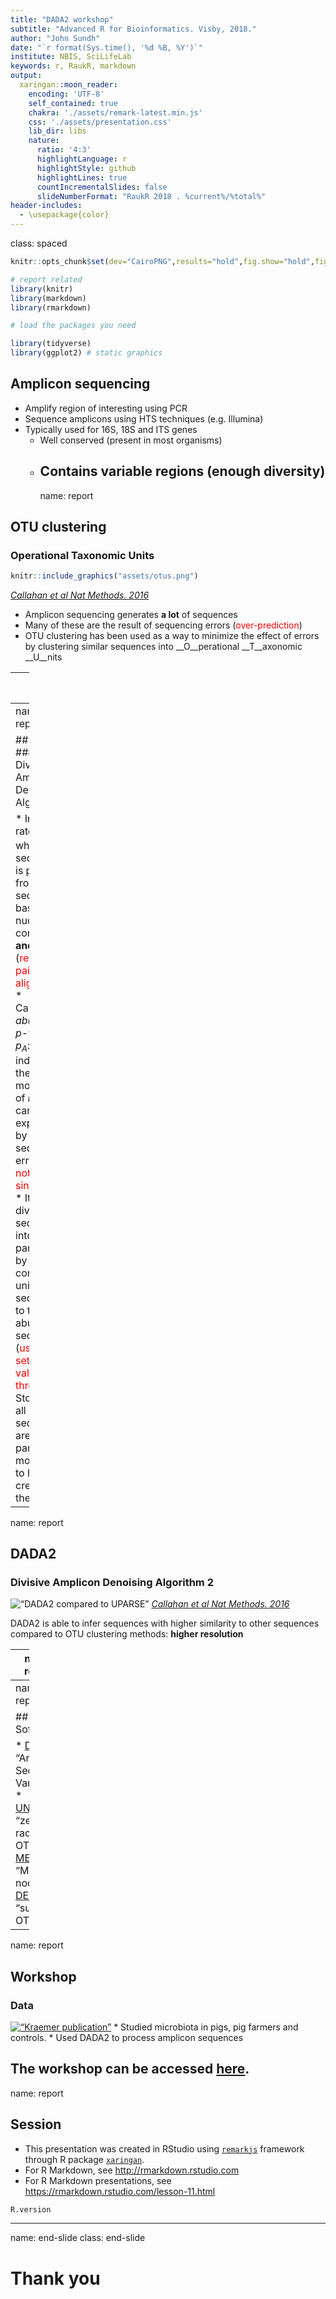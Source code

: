 ```yaml
---
title: "DADA2 workshop"
subtitle: "Advanced R for Bioinformatics. Visby, 2018."
author: "John Sundh"
date: "`r format(Sys.time(), '%d %B, %Y')`"
institute: NBIS, SciLifeLab
keywords: r, RaukR, markdown
output: 
  xaringan::moon_reader:
    encoding: 'UTF-8'
    self_contained: true
    chakra: './assets/remark-latest.min.js'
    css: './assets/presentation.css'
    lib_dir: libs
    nature:
      ratio: '4:3'
      highlightLanguage: r
      highlightStyle: github
      highlightLines: true
      countIncrementalSlides: false
      slideNumberFormat: "RaukR 2018 . %current%/%total%"
header-includes:
  - \usepackage{color}
---
```

class: spaced 

```r
knitr::opts_chunk$set(dev="CairoPNG",results="hold",fig.show="hold",fig.align="left",echo=FALSE,warning=FALSE,message=FALSE)

# report related
library(knitr)
library(markdown)
library(rmarkdown)
```

```r
# load the packages you need

library(tidyverse)
library(ggplot2) # static graphics
```

## Amplicon sequencing
* Amplify region of interesting using PCR
* Sequence amplicons using HTS techniques (e.g. Illumina)
* Typically used for 16S, 18S and ITS genes
  * Well conserved (present in most organisms)
  * Contains variable regions (enough diversity)
---
name: report

## OTU clustering
### Operational Taxonomic Units
```r
knitr::include_graphics("assets/otus.png")
```
*[Callahan et al Nat Methods. 2016](https://www.nature.com/articles/nmeth.3869)*

* Amplicon sequencing generates **a lot** of sequences
* Many of these are the result of sequencing errors (<span style="color:red">over-prediction</span>)
* OTU clustering has been used as a way to minimize the effect of errors by clustering similar sequences into __O__perational __T__axonomic __U__nits

---
name: report

## DADA2 
### Divisive Amplicon Denoising Algorithm 2
```r
knitr::include_graphics("assets/dada2_vs_otus.png")
```
*[Callahan et al Nat Methods. 2016](https://www.nature.com/articles/nmeth.3869)*

* Infers the rate $\lambda_{ji}$ at which a sequence $i$ is produced from a sequence $j$ based on nucleotide composition **and quality**
* Calculates *abundance p-values* $p_A$: a low $p_A$ indicates there are more reads of $i$ than can be explained by sequencing errors
* Iteratively divides sequences into partitions by comparing unique sequences to the most abundant sequence
* Stops when all sequences are in a partition most likely to have created them

---
name: report

## DADA2 
### Divisive Amplicon Denoising Algorithm 2
```r
knitr::include_graphics("assets/dada2_vs_otus.png")
```
*[Callahan et al Nat Methods. 2016](https://www.nature.com/articles/nmeth.3869)*

* Infers the rate $\lambda_{ji}$ at which a sequence $i$ is produced from a sequence $j$ based on nucleotide composition **and quality** (<span style="color:red">requires pair-wise alignments</span>)
* Calculates *abundance p-values* $p_A$: a low $p_A$ indicates there are more reads of $i$ than can be explained by sequencing errors (<span style="color:red">will not infer singletons</span>)
* Iteratively divides sequences into partitions by comparing unique sequences to the most abundant sequence (<span style="color:red">user-settable p-value threshold</span>)
* Stops when all sequences are in a partition most likely to have created them

---
name: report

## DADA2 
### Divisive Amplicon Denoising Algorithm 2

!["DADA2 compared to UPARSE"](https://media.nature.com/lw926/nature-assets/nmeth/journal/v13/n7/images/nmeth.3869-F1.jpg)
*[Callahan et al Nat Methods. 2016](https://www.nature.com/articles/nmeth.3869)*

DADA2 is able to infer sequences with higher similarity to other sequences compared to OTU clustering methods: **higher resolution**

---
name: report

## Amplicon Sequence Variants
### What are they good for?
"Exact sequence variants should replace operational taxonomic units in marker-gene data analysis" [Callahan et al 2017, ISMEJ](https://www.nature.com/articles/ismej2017119)
* consistent labels
  - Computational tractability
  - Meta-analysis
  - Replication
  - Forward prediction
* reference independence
  - Diversity measurement
  - Application across environments and genetic loci
  - Guaranteed observation
  - Changing references

---
name: report

## Software

* [DADA2](https://benjjneb.github.io/dada2/): "Amplicon Sequence Variants"
* [UNOISE3](https://www.drive5.com/usearch/manual/cmd_unoise3.html): "zero-radius OTUS"
* [MED](http://merenlab.org/software/med/): "MED nodes"
* [DEBLUR](https://github.com/biocore/deblur): "sub-OTUs"
---
name: report


## Workshop
### Data
[!["Kraemer publication"](assets/kraemer_pub.png)](http://aem.asm.org/content/early/2018/01/08/AEM.02470-17.short?rss=1)
* Studied microbiota in pigs, pig farmers and controls.
* Used DADA2 to process amplicon sequences

The workshop can be accessed [here](https://johnne.github.io/raukr_dada2/DADA2_workshop.html).
---
name: report

## Session  

* This presentation was created in RStudio using [`remarkjs`](https://github.com/gnab/remark) framework through R package [`xaringan`](https://github.com/yihui/xaringan).
* For R Markdown, see <http://rmarkdown.rstudio.com>
* For R Markdown presentations, see <https://rmarkdown.rstudio.com/lesson-11.html>

```r
R.version
```

---
name: end-slide
class: end-slide

# Thank you